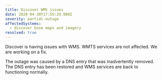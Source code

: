 ```yaml
---
title: Discover WMS issues
date: 2020-04-30T17:55:29.000Z
severity: partial-outage
affectedSystems:
  - discover base maps and imagery
resolved: true
---
```



Discover is having issues with WMS. WMTS services are not affected. We are working on a fix.

<Update date="2020-05-01T10:00:00Z">
  The outage was caused by a DNS entry that was inadvertently removed. The DNS entry has been restored and WMS services
  are back to functioning normally.
</Update>
